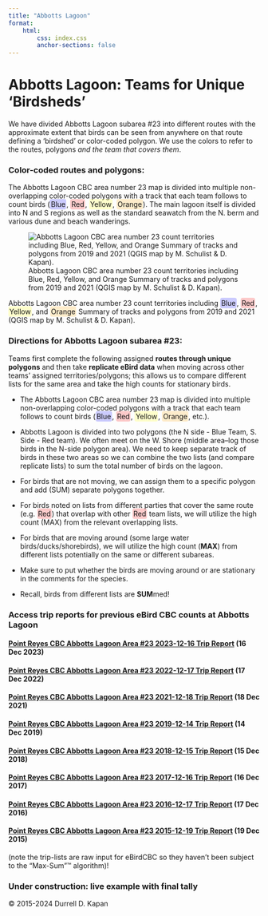 ```yaml
---
title: "Abbotts Lagoon"
format: 
    html:
        css: index.css
        anchor-sections: false
---
```


# Abbotts Lagoon: Teams for Unique 'Birdsheds'

We have divided Abbotts Lagoon subarea #23 into different routes with the approximate extent that birds can be seen from anywhere on that route defining a 'birdshed' or color-coded polygon. We use the colors to refer to the routes, polygons *and the team that covers them*.

### Color-coded routes and polygons:

The Abbotts Lagoon CBC area number 23 map is divided into multiple non-overlapping color-coded polygons with a track that each team follows to count birds ([Blue]{style="background-color: rgba(0, 0, 255, 0.2); padding: 2px; border-radius: 4px;"}, [Red]{style="background-color: rgba(255, 0, 0, 0.2); padding: 2px; border-radius: 4px;"}, [Yellow]{style="background-color: rgba(255, 255, 0, 0.2); padding: 2px; border-radius: 4px;"}, [Orange]{style="background-color: rgba(255, 165, 0, 0.2); padding: 2px; border-radius: 4px;"}). The main lagoon itself is divided into N and S regions as well as the standard seawatch from the N. berm and various dune and beach wanderings.

![Abbotts Lagoon CBC area number 23 count territories including Blue, Red, Yellow, and Orange Summary of tracks and polygons from 2019 and 2021 (QGIS map by M. Schulist & D. Kapan).](images/abbottslagoon.jpg){fig-alt="Abbotts Lagoon Team areas"}

Abbotts Lagoon CBC area number 23 count territories including [Blue]{style="background-color: rgba(0, 0, 255, 0.2); padding: 2px; border-radius: 4px;"}, [Red]{style="background-color: rgba(255, 0, 0, 0.2); padding: 2px; border-radius: 4px;"}, [Yellow]{style="background-color: rgba(255, 255, 0, 0.2); padding: 2px; border-radius: 4px;"}, and [Orange]{style="background-color: rgba(255, 165, 0, 0.2); padding: 2px; border-radius: 4px;"} Summary of tracks and polygons from 2019 and 2021 (QGIS map by M. Schulist & D. Kapan).

### Directions for Abbotts Lagoon subarea #23:

Teams first complete the following assigned **routes through unique polygons** and then take **replicate eBird data** when moving across other teams’ assigned territories/polygons; this allows us to compare different lists for the same area and take the high counts for stationary birds.

-   The Abbotts Lagoon CBC area number 23 map is divided into multiple non-overlapping color-coded polygons with a track that each team follows to count birds ([Blue]{style="background-color: rgba(0, 0, 255, 0.2); padding: 2px; border-radius: 4px;"}, [Red]{style="background-color: rgba(255, 0, 0, 0.2); padding: 2px; border-radius: 4px;"}, [Yellow]{style="background-color: rgba(255, 255, 0, 0.2); padding: 2px; border-radius: 4px;"}, [Orange]{style="background-color: rgba(255, 165, 0, 0.2); padding: 2px; border-radius: 4px;"}, etc.).

-   Abbotts Lagoon is divided into two polygons (the N side - Blue Team, S. Side - Red team). We often meet on the W. Shore (middle area–log those birds in the N-side polygon area). We need to keep separate track of birds in these two areas so we can combine the two lists (and compare replicate lists) to sum the total number of birds on the lagoon.

-   For birds that are not moving, we can assign them to a specific polygon and add (SUM) separate polygons together.

-   For birds noted on lists from different parties that cover the same route (e.g. [Red]{style="background-color: rgba(255, 0, 0, 0.2); padding: 2px; border-radius: 4px;"}) that overlap with other [Red]{style="background-color: rgba(255, 0, 0, 0.2); padding: 2px; border-radius: 4px;"} team lists, we will utilize the high count (MAX) from the relevant overlapping lists.

-   For birds that are moving around (some large water birds/ducks/shorebirds), we will utilize the high count (**MAX**) from different lists potentially on the same or different subareas.

-   Make sure to put whether the birds are moving around or are stationary in the comments for the species.

-   Recall, birds from different lists are **SUM**med!

### Access trip reports for previous eBird CBC counts at Abbotts Lagoon

#### [**Point Reyes CBC Abbotts Lagoon Area #23 2023-12-16 Trip Report**](https://ebird.org/tripreport/181729) (16 Dec 2023)

#### [**Point Reyes CBC Abbotts Lagoon Area #23 2022-12-17 Trip Report**](https://ebird.org/tripreport/92441) (17 Dec 2022)

#### [**Point Reyes CBC Abbotts Lagoon Area #23 2021-12-18 Trip Report**](https://ebird.org/tripreport/21566) (18 Dec 2021)

#### [**Point Reyes CBC Abbotts Lagoon Area #23 2019-12-14 Trip Report**](https://ebird.org/tripreport/25712) (14 Dec 2019)

#### [**Point Reyes CBC Abbotts Lagoon Area #23 2018-12-15 Trip Report**](https://ebird.org/tripreport/25711) (15 Dec 2018)

#### [**Point Reyes CBC Abbotts Lagoon Area #23 2017-12-16 Trip Report**](https://ebird.org/tripreport/25716) (16 Dec 2017)

#### [**Point Reyes CBC Abbotts Lagoon Area #23 2016-12-17 Trip Report**](https://ebird.org/tripreport/25717) (17 Dec 2016)

#### [**Point Reyes CBC Abbotts Lagoon Area #23 2015-12-19 Trip Report**](https://ebird.org/tripreport/25718) (19 Dec 2015)

(note the trip-lists are raw input for eBirdCBC so they haven't been subject to the “Max-Sum”™ algorithm)!

### Under construction: live example with final tally

© 2015-2024 Durrell D. Kapan